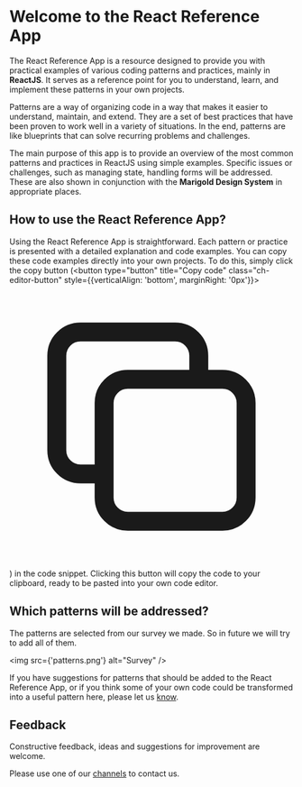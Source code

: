 # Welcome to the React Reference App
The React Reference App is a resource designed to provide you with practical examples of various coding patterns and practices, mainly in <b>ReactJS</b>.
It serves as a reference point for you to understand, learn, and implement these patterns in your own projects.

Patterns are a way of organizing code in a way that makes it easier to understand, maintain, and extend. They are a set of best practices that have been proven to work well in a variety of situations.
In the end, patterns are like blueprints that can solve recurring problems and challenges.

The main purpose of this app is to provide an overview of the most common patterns and practices in ReactJS using simple examples.
Specific issues or challenges, such as managing state, handling forms will be addressed. These are also shown in conjunction with the <b>Marigold Design System</b> in appropriate places.

<div className="h-5" />

## How to use the React Reference App?
Using the React Reference App is straightforward. Each pattern or practice is presented with a detailed explanation and code examples.
You can copy these code examples directly into your own projects. To do this, simply click the copy button (<button type="button" title="Copy code" class="ch-editor-button" style={{verticalAlign: 'bottom', marginRight: '0px'}}><svg fill="none" stroke="currentColor" viewBox="0 0 24 24" xmlns="http://www.w3.org/2000/svg"><path stroke-linecap="round" stroke-linejoin="round" stroke-width="1.6px" d="M8 16H6a2 2 0 01-2-2V6a2 2 0 012-2h8a2 2 0 012 2v2m-6 12h8a2 2 0 002-2v-8a2 2 0 00-2-2h-8a2 2 0 00-2 2v8a2 2 0 002 2z"></path></svg></button>) in the code snippet.
Clicking this button will copy the code to your clipboard, ready to be pasted into your own code editor.

<div className="h-5" />

## Which patterns will be addressed?
The patterns are selected from our survey we made. So in future we will try to add all of them.

<img src={'patterns.png'} alt="Survey" />

If you have suggestions for patterns that should be added to the React Reference App, or if you think some of your own code could
be transformed into a useful pattern here, please let us [know](https://www.marigold-ui.io/introduction/get-in-touch?theme=b2b#introduction-to-marigold).

<div className="h-5" />

## Feedback
Constructive feedback, ideas and suggestions for improvement are welcome.

Please use one of our [channels](https://www.marigold-ui.io/introduction/get-in-touch?theme=b2b) to contact us.